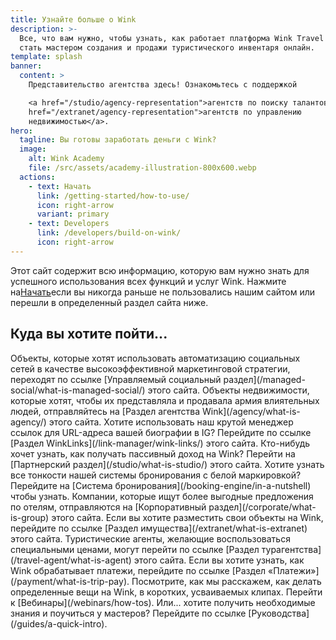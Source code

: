 ```yaml
---
title: Узнайте больше о Wink
description: >-
  Все, что вам нужно, чтобы узнать, как работает платформа Wink Travel и как
  стать мастером создания и продажи туристического инвентаря онлайн.
template: splash
banner:
  content: >
    Представительство агентства здесь! Ознакомьтесь с поддержкой

    <a href="/studio/agency-representation">агентств по поиску талантов</a> и <a
    href="/extranet/agency-representation">агентств по управлению
    недвижимостью</a>.
hero:
  tagline: Вы готовы заработать деньги с Wink?
  image:
    alt: Wink Academy
    file: /src/assets/academy-illustration-800x600.webp
  actions:
    - text: Начать
      link: /getting-started/how-to-use/
      icon: right-arrow
      variant: primary
    - text: Developers
      link: /developers/build-on-wink/
      icon: right-arrow
---
```


Этот сайт содержит всю информацию, которую вам нужно знать для успешного использования всех функций и услуг Wink. Нажмите на[Начать](/getting-started/how-to-use)если вы никогда раньше не пользовались нашим сайтом или перешли в определенный раздел сайта ниже.

## Куда вы хотите пойти...

<CardGrid stagger>
  <Card title="Управляемый социальный" icon="seti:info">
    Объекты, которые хотят использовать автоматизацию социальных сетей в качестве высокоэффективной маркетинговой стратегии, переходят по ссылке [Управляемый социальный раздел](/managed-social/what-is-managed-social/) этого сайта.
  </Card>

  <Card title="Агентство Wink" icon="seti:info">
    Объекты недвижимости, которые хотят, чтобы их представляла и продавала армия влиятельных людей, отправляйтесь на [Раздел агентства Wink](/agency/what-is-agency/) этого сайта.
  </Card>

  <Card title="WinkLinks" icon="seti:info">
    Хотите использовать наш крутой менеджер ссылок для URL-адреса вашей биографии в IG? Перейдите по ссылке [Раздел WinkLinks](/link-manager/wink-links/) этого сайта.
  </Card>

  <Card title="Филиалы" icon="seti:info">
    Кто-нибудь хочет узнать, как получать пассивный доход на Wink? Перейти на [Партнерский раздел](/studio/what-is-studio/) этого сайта.
  </Card>

  <Card title="Система бронирования" icon="seti:info">
    Хотите узнать все тонкости нашей системы бронирования с белой маркировкой? Перейдите на [Система бронирования](/booking-engine/in-a-nutshell) чтобы узнать.
  </Card>

  <Card title="Корпорации" icon="seti:info">
    Компании, которые ищут более выгодные предложения по отелям, отправляются на [Корпоративный раздел](/corporate/what-is-group) этого сайта.
  </Card>

  <Card title="Характеристики" icon="seti:info">
    Если вы хотите разместить свои объекты на Wink, перейдите по ссылке [Раздел имущества](/extranet/what-is-extranet) этого сайта.
  </Card>

  <Card title="Туристические Агенты" icon="seti:info">
    Туристические агенты, желающие воспользоваться специальными ценами, могут перейти по ссылке [Раздел турагентства](/travel-agent/what-is-agent) этого сайта.
  </Card>

  <Card title="Платежи" icon="seti:info">
    Если вы хотите узнать, как Wink обрабатывает платежи, перейдите по ссылке [Раздел «Платежи»](/payment/what-is-trip-pay).
  </Card>

  <Card title="Вебинары" icon="seti:info">
    Посмотрите, как мы расскажем, как делать определенные вещи на Wink, в коротких, усваиваемых клипах. Перейти к [Вебинары](/webinars/how-tos).
  </Card>

  <Card title="Руководства" icon="seti:info">
    Или... хотите получить необходимые знания и поучиться у мастеров? Перейдите по ссылке [Руководства](/guides/a-quick-intro).
  </Card>
</CardGrid>

